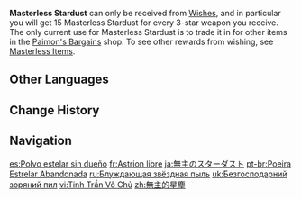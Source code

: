 {{Item Infobox
|id           = 000222
|image        = Item Masterless Stardust.png
|type         = Common Vouchers
|group        = Vouchers
|invCategory  = Precious Items
|quality      = 4
|effect       = Currency used to purchase rare resources from [[Paimon's Bargains|the Shop]].
|description  = Surplus Stardust of destiny. Perhaps it can create new destinies when in large enough quantities.
|source1      = [[Wishes]]
}}
'''Masterless Stardust''' can only be received from [[Wishes]], and in particular you will get 15 Masterless Stardust for every 3-star weapon you receive. The only current use for Masterless Stardust is to trade it in for other items in the [[Paimon's Bargains]] shop. To see other rewards from wishing, see [[Wishes#Masterless Items|Masterless Items]].

==Other Languages==
{{Other Languages
|en      = Masterless Stardust
|zhs     = 无主的星尘
|zhs_rm  = Wú Zhǔ de Xīng Chén
|zht     = 無主的星塵
|zht_rm  = Wú Zhǔ de Xīng Chén
|zh_tl   = Masterless Stardust
|ja      = 無主のスターダスト
|ja_rm   = Mushu no Sutaadasuto
|ja_tl   = Unowned Stardust
|ko      = 주인 없는 스타더스트
|ko_rm   = Juin Eomneun Seutadeoseuteu
|ko_tl   = Masterless Stardust
|es      = Polvo estelar sin dueño
|es_tl   = Masterless Stellar Dust
|fr      = Astrion libre
|fr_tl   = Free Astrion
|fr_note = ''Astrion'' may be a derivate of {{wt|aster#Latin|''aster''}}. In Old {{w|Occitan language|Occitan}}, ''astrion'' is a diminutive form of "star".
|ru      = Блуждающая звёздная пыль
|ru_tl   = Wandering Stardust
|th      = Masterless Stardust
|vi      = Tinh Trần Vô Chủ
|vi_tl   = 
|de      = Herrenloser Sternenstaub
|de_tl   = Masterless Stardust
|id      = Masterless Stardust
|pt      = Poeira Estrelar Abandonada
|pt_tl   = Abandoned Stardust
|tr      = Sahipsiz Yıldız Tozu
|tr_tl   = 
|it      = Polvere stellare senza padrone
|it_tl   = Masterless Stardust
}}

==Change History==
{{Change History|1.0}}

==Navigation==
{{Precious Navbox|Currency}}

[[es:Polvo estelar sin dueño]]
[[fr:Astrion libre]]
[[ja:無主のスターダスト]]
[[pt-br:Poeira Estrelar Abandonada]]
[[ru:Блуждающая звёздная пыль]]
[[uk:Безгосподарний зоряний пил]]
[[vi:Tinh Trần Vô Chủ]]
[[zh:無主的星塵]]